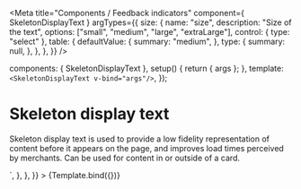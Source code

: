 
<Meta
  title="Components / Feedback indicators"
  component={ SkeletonDisplayText }
  argTypes={{
    size: {
      name: "size",
      description: "Size of the text",
      options: ["small", "medium", "large", "extraLarge"],
      control: { type: "select" },
      table: {
        defaultValue: {
          summary: "medium",
        },
        type: {
          summary: null,
        },
      },
    },
  }}
/>

  components: { SkeletonDisplayText },
  setup() {
    return { args };
  },
  template: `
    <SkeletonDisplayText v-bind="args"/>
  `,
});

# Skeleton display text

Skeleton display text is used to provide a low fidelity representation of content before it appears on the page, and improves load times perceived by merchants. Can be used for content in or outside of a card.

<Canvas>
  <Story
    name="Skeleton display text"
    args={{
      size: 'medium',
    }}
    parameters={{
      docs: {
        source: {
          code: dedent`
            <SkeletonDisplayText size="medium"/>
          `,
        },
      },
    }}
  >
    {Template.bind({})}
  </Story>
</Canvas>

<ArgsTable story="Skeleton display text"/>
